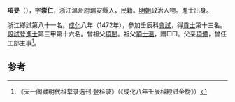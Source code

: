 '''項旻'''（{{bd|1430年||？}}），字'''崇仁'''，浙江溫州府瑞安縣人，民籍。[[明朝|明朝]]政治人物。進士出身。

浙江鄉試第八十一名。[[成化|成化]]八年（1472年），參加壬辰科[[會試|會試]]，得[[貢士|貢士]]第十三名。[[殿試|殿試]]登[[進士|進士]]第三甲第十六名。曾祖父[[項誾|項誾]]。祖父[[項士溫|項士溫]]，贈□□。父亲[[項備|項備]]，曾任工部主事<ref>《天一阁藏明代科举录选刊·登科录》（《成化八年壬辰科殿試金榜》）</ref>。

==参考==
{{reflist}}
{{明朝人物小作品}}
{{成化八年壬辰科殿試金榜}}